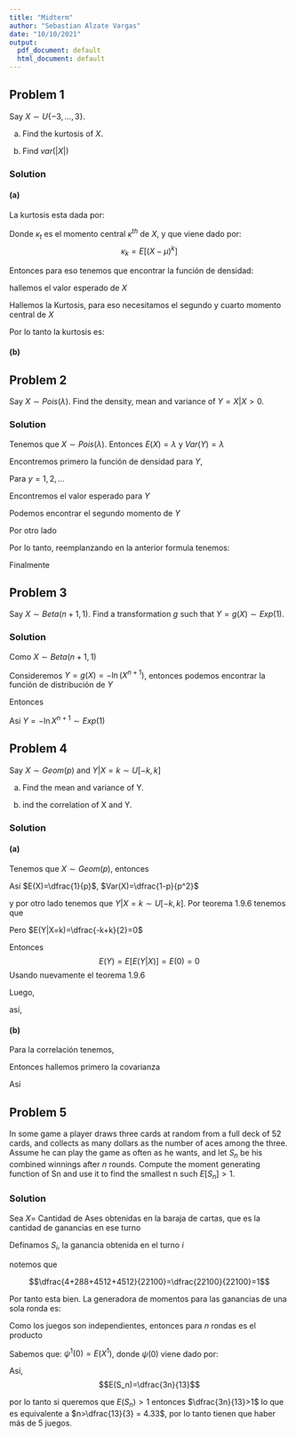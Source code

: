 ```yaml
---
title: "Midterm"
author: "Sebastian Alzate Vargas"
date: "10/10/2021"
output:
  pdf_document: default
  html_document: default
---
```


## Problem 1
Say $X\sim U\{-3,...,3\}$.

(a) Find the kurtosis of $X$.

(b) Find $var(|X|)$


### Solution 

#### (a) 

La kurtosis esta dada por: 
\begin{align*}
    \gamma^2 = \dfrac{\kappa_4}{k_2^2} - 3 
\end{align*}

Donde $\kappa_t$ es el momento central $\kappa^{th}$ de $X$, y que viene dado por: $$\kappa_k = E[(X-\mu)^k]$$

Entonces para eso tenemos que encontrar la función de densidad:

\begin{align*}
    P(X=k)= \frac{1}{7}
\end{align*}


\noindent hallemos el valor esperado de $X$

\begin{align*}
    E(X)&= \sum_{x=-3}^{3} \dfrac{x}{7}\\ &= \dfrac{1}{7} \cdot \sum_{x=-3}^{3} x\\ &= \dfrac{1}{7}\cdot0=0
\end{align*}


\noindent Hallemos la Kurtosis, para eso necesitamos el segundo y cuarto momento central de $X$




\begin{align*}
    \kappa_4 = E[(X-\mu)^4] &= E[X^4]\\ &= \sum_{x=-3}^{3} x^4 \cdot\dfrac{1}{7}\\ &= \dfrac{2}{7}\cdot\sum_{x=1}^{3} x^4\\ &= \dfrac{2}{7}(1+16+81)=28
\end{align*}


\begin{align*}
   \kappa_2 = E[(X-\mu)^2] &=E[X^2]\\&= \sum_{x=-3}^{3} \dfrac{1}{7}\cdot x^2\\ &= \dfrac{2}{7}\sum_{x=1}^{3} x^2\\ &= \dfrac{2}{7}(1+4+9) = 4 
\end{align*}

Por lo tanto la kurtosis es: 

\begin{align*}
    \gamma_2 = \dfrac{28}{4^2} -3 = \dfrac{7}{4} -3=-\dfrac{5}{4}
\end{align*}


#### (b)

\begin{align*}
    E(|X|) &= \sum_{x=-3}^{3} |x|\cdot \dfrac{1}{7}\\ &= \dfrac{2}{7} \sum_{x=1}^{3} x\\ &= \dfrac{2}{7}(1+2+3) = \dfrac{12}{7}
\\ \\ \\
    E(|X|^2)&= \sum_{x=-3}^{3} |x|^2 \cdot \dfrac{1}{7}\\ &= \dfrac{2}{7} \sum_{x=1}^{3} x^2\\&= \dfrac{2}{7}(1+4+9)=4
\\ \\ \\ 
     Var(|X|)&= E(|X|^2) - [E(|X|)]^2 \\
     &= 4 - \left(\dfrac{12}{7}\right)^2 \\
     &= 4 - \dfrac{144}{49}\\
     &= \dfrac{52}{49}\approx 1.061
\end{align*}

## Problem 2
Say $X\sim Pois(\lambda)$. Find the density, mean and variance of $Y=X|X>0$.

### Solution

Tenemos que $X\sim Pois(\lambda)$. Entonces $E(X)=\lambda$ y $Var(Y)=\lambda$


Encontremos primero la función de densidad para $Y$, 
\begin{align*}
    f_Y(y)= P(Y=y) &= P(Y=y|X>0) \\ \\
    &= P(X=y|X>0) \\ \\
    &= \dfrac{P(X=y, X>0)}{P(X>0)} \\ \\
    &= \dfrac{\dfrac{e^{-\lambda }\lambda^y}{y!}}{1-P(X=0)} \\ \\
    &= \dfrac{e^{-\lambda}\lambda^y}{y!(1-e^{-\lambda})} 
\end{align*}

Para $y=1,2,...$

Encontremos el valor esperado para $Y$


\begin{align*}
    E(Y) &= \sum_{y=1}^{\infty} y\cdot \dfrac{  e^{-\lambda} \lambda^y}{y!(1-e^{-\lambda})} \\
    &= \dfrac{1}{1-e^{-\lambda}} \sum_{y=0}^{\infty} \dfrac{ y e^{-\lambda} \lambda^y}{y!} \ \ \ \  \textit{es el primer momento de una poison}\\
     &= \dfrac{1}{1-e^{-\lambda}}E(X)\\
    &= \dfrac{\lambda}{1-e^{-\lambda}}
\end{align*}

Podemos encontrar el segundo momento de $Y$

\begin{align*}
    E(Y^2) &= \sum_{y=1}^{\infty}y^2\cdot \dfrac{  e^{-\lambda} \lambda^y}{y!(1-e^{-\lambda})} \\
    &= \dfrac{1}{1-e^{-\lambda}} \sum_{y=0}^{\infty} \dfrac{ y^2 e^{-\lambda} \lambda^y}{y!}\ \ \ \  \textit{es el segundo momento de una poison}\\
    &= \dfrac{1}{1-e^{-\lambda}} E(X^2) \\
\end{align*}

Por otro lado 

\begin{align*}
    Var(X)&= E(X^2) - (E(X))^2 \\
    \lambda&=E(X^2)-\lambda^2\\
    E(X^2)&= \lambda + \lambda^2 
\end{align*}

Por lo tanto, reemplanzando en la anterior formula tenemos:


\begin{align*}
    E(Y^2)= \dfrac{\lambda^2+\lambda}{(1-e^{-\lambda})}
\end{align*}


Finalmente 

\begin{align*}
    Var(Y)&= E(Y^2)-[E(Y)]^2\\
    &= \dfrac{\lambda^2+\lambda}{(1-e^{-\lambda})} - \dfrac{\lambda^2}{(1-e^{-\lambda})^2}\\
    &=\dfrac{(\lambda^2+\lambda)(1-e^{-\lambda})-\lambda^2}{(1-e^{-\lambda})^2}\\
    &=\dfrac{\lambda(1-e^{-\lambda})-\lambda^2e^{-\lambda}}{(1-e^{-\lambda})^2}
\end{align*}


## Problem 3
Say $X\sim Beta(n+1,1)$. Find a transformation $g$ such that $Y=g(X)\sim Exp(1)$.

### Solution 
Como $X \sim Beta(n+1,1)$

\begin{align*}
    f_X(x) &= x^n\dfrac{\Gamma(n+2)}{\Gamma(n+1)\Gamma(1)}\\
    &= x^n\dfrac{(n+1)!}{n!}\\
    &= (n+1)x^n
\end{align*}

Consideremos  $Y = g(X)= - \ln(X^{n+1})$, entonces podemos encontrar la función de distribución de $Y$


\begin{align*}
    F_Y(y) &= P\left(Y \leq y \right) \\
    &= P\left(-\ln(X^{n+1}) \leq y\right) \\
     &= P\left(-(n+1)\ln(X) \leq y\right) \\
    &= P\left(\ln(X) \geq -\dfrac{y}{n+1}\right) \\ 
    &= 1-P\left(\ln(X) < -\dfrac{y}{n+1}\right) \ \ \ \textit{pues $e$ es creciente}\\ 
    &= 1- P\left(X < e^{-\dfrac{y}{n+1}}\right) \\
\end{align*}





Entonces


\begin{align*}
    F_Y(y) &= 1 - \int_{0}^{e^{\frac{-y}{n+1}}} x^n (n+1) dx \\
    &= 1 - x^{n+1}|_{0}^{e^{\frac{-y}{n+1}}} \\
    &= 1 - (e^{\frac{-y}{n+1}})^{n+1} \\
    &= 1 -e^{-y}
\end{align*}

Asi $Y=-\ln X^{n+1} \sim Exp(1)$

## Problem 4
Say $X\sim Geom(p)$ and $Y|X=k\sim U[-k,k]$

(a) Find the mean and variance of Y.

(b) ind the correlation of X and Y.

### Solution 

#### (a)


Tenemos que $X\sim Geom(p)$, entonces

Así $E(X)=\dfrac{1}{p}$, $Var(X)=\dfrac{1-p}{p^2}$

y por otro lado tenemos que $Y|X=k\sim U[-k,k]$. Por teorema 1.9.6 tenemos que 

\begin{align*}
    E(Y) = E[E(Y|X)]
\end{align*}

Pero $E(Y|X=k)=\dfrac{-k+k}{2}=0$

Entonces $$E(Y)=E[E(Y|X)] = E\left(0\right) = 0 $$
Usando nuevamente el teorema 1.9.6


\begin{align*}
Var(Y) &= Var(E(Y|X)) + E(Var(Y|X)) \\ &= Var(0)+E(Var(Y|X))\\ &= E(Var(Y|X))
\end{align*}


\begin{align*}
    Var(Y|X=k) = \dfrac{(k - (-k))^2}{2} = \dfrac{4k^2}{2} = 2k^2
\end{align*}
Luego, 

\begin{align*}
    E(Var(Y|X))= E( 2X^2)&=2E(X^2)\\&=2 \left(Var(X) + (E(X))^2 \right)\\
    &= 2 \left(\dfrac{1-p}{p^2} + \dfrac{1}{p^2} \right)\\
    &= 2 \left(\dfrac{2-p}{p^2} \right)
\end{align*}

así, 


\begin{align*}
    Var(Y) = \dfrac{2(2-p)}{p^2}
\end{align*}

#### (b)

Para la correlación tenemos, 
\begin{align*}
    \rho(X,Y) = \dfrac{Cov(X,Y)}{\sigma_x \sigma_y}
\end{align*}

Entonces hallemos primero la covarianza

\begin{align*}
    Cov(X,Y) &= E(XY) - E(X)E(Y) \\
    &= E(XY) - \dfrac{1}{p}\cdot0 \\
    &= E[E(XY|X)] \\
    &= E[XE(Y|X)] \\
    &= E[X\cdot0] \\
    &= 0
\end{align*}


Así

\begin{align*}
    \rho_{XY}= \dfrac{Cov(X,Y)}{\sigma_{X} \sigma_{Y}} = \dfrac{0}{\sigma_X \sigma_Y} = 0 
\end{align*}


## Problem 5
In some game a player draws three cards at random from a full deck of 52 cards, and collects as many dollars as the number of aces among the three. Assume he can play the game as often as he wants, and let $S_n$ be his combined winnings after $n$ rounds. Compute the moment generating function of Sn and use it to find the smallest n such $E[S_n]>1$.

### Solution 

Sea $X=$ Cantidad de Ases obtenidas en la baraja de cartas, que es la cantidad de ganancias en ese turno

Definamos $S_i$, la ganancia obtenida en el turno $i$

\begin{align*}
    &\text{Si saca tres ases}\\ 
    &\ \ P(X=3)=  \dfrac{\binom{4}{3}}{\binom{52}{3}} = \dfrac{4}{22100} \\ \\
     &\text{Si saca dos ases}\\ 
     &\ \ P(X=2) = \dfrac{\binom{4}{2} \binom{48}{1}}{\binom{52}{3}} = \dfrac{288}{22100} \\ \\
     &\text{Si saca una as}\\ 
     &\ \ P(X=1) = \dfrac{\binom{4}{1} \binom{48}{2}}{\binom{52}{3}} = \dfrac{4512}{22100} \\ \\
     &\text{No saca ninguna}\\ 
    &\ \ P(X=0) = \dfrac{\binom{48}{3}}{\binom{52}{3}} = \dfrac{17296}{22100}
\end{align*}

notemos que 

$$\dfrac{4+288+4512+4512}{22100}=\dfrac{22100}{22100}=1$$

Por tanto esta bien. La generadora de momentos para las ganancias de una sola ronda es: 

\begin{align*}
    \psi (t) = \dfrac{1}{22100}\left( 17296 e^{0t} + 4512 e^{1t} + 288 e^{2t} + 4 e^{3t}\right) 
\end{align*}

Como los juegos son independientes, entonces para $n$ rondas es el producto

\begin{align*}
     \psi (t) = \left[\dfrac{1}{22100}\left( 17296 + 4512 e^t + 288 e^{2t} + 4 e^{3t}\right) \right]^n
\end{align*}

Sabemos que: $\psi^1(0)=E(X^1)$, donde $\psi(0)$ viene dado por:

\begin{align*}
    \psi(0) &= \dfrac{d(E(e^{tX}))}{dt}|_{t=0} \\ \\
    &= n\left[\dfrac{1}{22100}\left( 17296 + 4512 e^t + 288 e^{2t} + 4 e^{3t}\right) \right]^{n-1}\\& \ \ \ \ \ \ \ \cdot\dfrac{1}{22100}\left(  4512 e^t + 576 e^{2t} + 12 e^{3t}\right)|_{t=0}  \\ \\
    &= n(1^{n-1})\left(\dfrac{5100}{22100}\right) \\ \\
    &= n\left(\dfrac{3}{13}\right)
\end{align*}

Así, $$E(S_n)=\dfrac{3n}{13}$$


por lo tanto  si queremos que $E(S_n)>1$ entonces $\dfrac{3n}{13}>1$ lo que es equivalente a $n>\dfrac{13}{3} = 4.33$, por lo tanto tienen que haber más de 5 juegos. 
